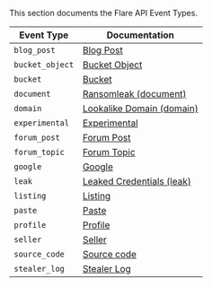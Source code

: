 This section documents the Flare API Event Types.

| Event Type      | Documentation                                                                   |
| --------------- | ------------------------------------------------------------------------------- |
| `blog_post`     | [Blog Post <Icon icon="book" size={16} />](/event-types/blog-post)              |
| `bucket_object` | [Bucket Object <Icon icon="book" size={16} />](/event-types/bucket-object)      |
| `bucket`        | [Bucket <Icon icon="book" size={16} />](/event-types/bucket)                    |
| `document`      | [Ransomleak (document) <Icon icon="book" size={16} />](/event-types/document)   |
| `domain`        | [Lookalike Domain (domain) <Icon icon="book" size={16} />](/event-types/domain) |
| `experimental`  | [Experimental <Icon icon="book" size={16} />](/event-types/experimental)        |
| `forum_post`    | [Forum Post <Icon icon="book" size={16} />](/event-types/forum-post)            |
| `forum_topic`   | [Forum Topic <Icon icon="book" size={16} />](/event-types/forum-topic)          |
| `google`        | [Google <Icon icon="book" size={16} />](/event-types/google)                    |
| `leak`          | [Leaked Credentials (leak) <Icon icon="book" size={16} />](/event-types/leak)   |
| `listing`       | [Listing <Icon icon="book" size={16} />](/event-types/listing)                  |
| `paste`         | [Paste <Icon icon="book" size={16} />](/event-types/paste)                      |
| `profile`       | [Profile <Icon icon="book" size={16} />](/event-types/profile)                  |
| `seller`        | [Seller <Icon icon="book" size={16} />](/event-types/seller)                    |
| `source_code`   | [Source code <Icon icon="book" size={16} />](/event-types/source-code)          |
| `stealer_log`   | [Stealer Log <Icon icon="book" size={16} />](/event-types/stealer-log)          |
